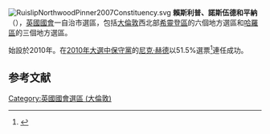 [[File:RuislipNorthwoodPinner2007Constituency.svg|right]]
'''賴斯利普、諾斯伍德和平納'''（{{lang-en|Ruislip, Northwood and Pinner}}），[[英國|英國]][[英國國會|國會]]一自治市選區，包括[[大倫敦|大倫敦]]西北部[[希靈登區|希靈登區]]的六個地方選區和[[哈羅區|哈羅區]]的三個地方選區。

始設於2010年。在[[2010年英國大選|2010年大選中]][[保守黨_(英國)|保守黨]]的[[尼克·赫德|尼克·赫德]]以51.5%選票<ref name="">{{cite news
|publisher=[[英國廣播公司|英國廣播公司]]
|date=2010年5月7日
|title=Election 2010/Constituency/Ruislip, Northwood & Pinner
|url=http://news.bbc.co.uk/1/shared/election2010/results/constituency/d80.stm
|accessdate=2010年10月3日
|archive-date=2018年5月6日
|archive-url=https://web.archive.org/web/20180506220147/http://news.bbc.co.uk/1/shared/election2010/results/constituency/d80.stm
|dead-url=no
}}</ref>連任成功。
==参考文献==
<div class="references-small">
<references><references/>
</div>

{{DEFAULTSORT:Ruislip, Northwood and Pinner (UK Parliament constituency)}}
{{英國國會選區 (倫敦)}}
[[Category:英國國會選區_(大倫敦)|Category:英國國會選區 (大倫敦)]]